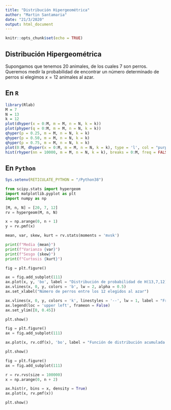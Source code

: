 ```yaml
---
title: "Distribución Hipergeométrica"
author: "Martin Santamaria"
date: "21/3/2020"
output: html_document
---
```


```r
knitr::opts_chunk$set(echo = TRUE)
```

## Distribución Hipergeométrica

Supongamos que tenemos 20 animales, de los cuales 7 son perros. Queremos medir la probabilidad de encontrar un número determinado de perros si elegimos $x = 12$ animales al azar.

## En `R`

```r
library(Rlab)
M = 7
N = 13
k = 12
plot(dhyper(x = 0:M, m = M, n = N, k = k))
plot(phyper(q = 0:M, m = M, n = N, k = k))
qhyper(p = 0.25, m = M, n = N, k = k)
qhyper(p = 0.50, m = M, n = N, k = k)
qhyper(p = 0.75, m = M, n = N, k = k)
plot(0:M, dhyper(x = 0:M, m = M, n = N, k = k), type = 'l', col = "purple", lwd = 1.5)
hist(rhyper(nn = 10000, m = M, n = N, k = k), breaks = 0:M, freq = FALSE, add = TRUE)
```

## En `Python`

```r
Sys.setenv(RETICULATE_PYTHON = "/Python38")
```

```python
from scipy.stats import hypergeom
import matplotlib.pyplot as plt
import numpy as np

[M, n, N] = [20, 7, 12]
rv = hypergeom(M, n, N)

x = np.arange(0, n + 1)
y = rv.pmf(x)

mean, var, skew, kurt = rv.stats(moments = 'mvsk')

print(f"Media {mean}")
print(f"Varianza {var}")
print(f"Sesgo {skew}")
print(f"Curtosis {kurt}")
```

```python
fig = plt.figure()

ax = fig.add_subplot(111)
ax.plot(x, y, 'bo', label = "Distribución de probabilidad de H(13,7,12)")
ax.vlines(x, 0, y, colors = 'b', lw = 2, alpha = 0.5)
ax.set_xlabel("Número de perros entre los 12 elegidos al azar")

ax.vlines(x, 0, y, colors = 'k', linestyles = '--', lw = 1, label = "Frozen PMF")
ax.legend(loc = 'upper left', frameon = False)
ax.set_ylim([0, 0.45])

plt.show()
```

```python
fig = plt.figure()
ax = fig.add_subplot(111)

ax.plot(x, rv.cdf(x), 'bo', label = "Función de distribución acumulada de H(13,7,12)")

plt.show()
```

```python
fig = plt.figure()
ax = fig.add_subplot(111)

r = rv.rvs(size = 100000)
x = np.arange(0, n + 2)

ax.hist(r, bins = x, density = True)
ax.plot(x, rv.pmf(x))

plt.show()
```
